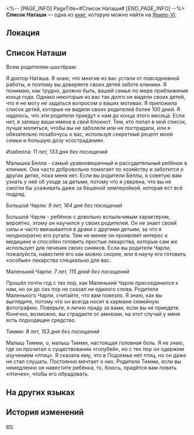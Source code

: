 <%-- [PAGE_INFO]
PageTitle=#Список Наташи#
[END_PAGE_INFO] --%>
{{Дополнить}}
{{Книга Инфобокс
|id           = 121
|Название     = 
|Изображение  = Предмет Записи.png
|Мир          = Ярило-VI
|Томов        = 1
|Автор        = <!--нужно добавить-->
|Описание     = Для добывающих пропитание тяжким трудом жителей Подземья забота о детях - непосильное бремя.
|Том1         = {{tx}}
|Источник1    = {{tx|Отсутствует источник}}
|Персонажи    = 
|Фракции      = 
}}
'''Список Наташи''' — одна из [[Книги|книг]], которую можно найти на [[Ярило-VI]].

==Локация==
{{Отметка карты|<!--название карты-->|<!--id отметки-->}}

==Список Наташи==
Всем родителям-шахтёрам:

Я доктор Наташа. Я знаю, что многие из вас устали от повседневной работы, и поэтому вы доверяете своих детей заботе клиники. Я понимаю, как трудно, должно быть, вашей семье по мере приближения конца года. Однако некоторые из вас так долго не видели своих детей, что я не могу не задаться вопросом о ваших мотивах. Я приложила список детей, которые не видели своих родителей более 100 дней. Я надеюсь, что эти родители приедут к нам до конца этого месяца. Если нет, я запишу ваши имена в свой блокнот. Тем, кто попал в мой список, лучше молиться, чтобы вы не заболели или не пострадали, или я обязательно позабочусь о вас, используя секретный рецепт моей семьи и большую дозу «сострадания».

Изабелла: ''11 лет, 133 дня без посещений''

Малышка Белла - самый уравновешенный и рассудительный ребёнок в клинике. Она часто добровольно помогает по хозяйству и заботится о других детях, пока меня нет. Если вы родители Беллы, я советую вам узнать у неё об уходе за детьми, потому что я уверена, что вы не смогли бы ухаживать даже за бешеной землеройкой, которая ест всё подряд.

Большой Чарли: ''9 лет, 164 дня без посещений''

Большой Чарли - ребёнок с довольно вспыльчивым характером, вероятно, этому он научился у своих родителей. Он не знает своей силы и часто ввязывается в драки с другими детьми, за что я неоднократно его ругала. Тем не менее он проявляет интерес к медицине и способен готовить простые лекарства, которые сам же использует для лечения своих синяков. Если вы родители Чарли, пожалуйста, навестите его как можно скорее, или я научу его готовить «особые» лекарства специально для вас.

Маленький Чарли: ''7 лет, 115 дней без посещений''

Прошёл почти год с тех пор, как Маленький Чарли присоединился к нам, но он до сих пор не сказал ни единого слова. Родители Маленького Чарли, считайте, что вам повезло. Я знаю, как вы выглядите, потому что он всегда носит в кармане семейную фотографию. Поверьте, я лично приду за вами, если вы не приедете. Конечно, возможно, вы страдаете от амнезии, на этот случай у меня есть подходящее средство.

Тимми: ''8 лет, 153 дня без посещений''

Малыш Тимми, о, малыш Тимми, настоящая головная боль. Я не знаю, где он прочитал о существовании «голубей», но с тех пор он одержим изучением «птиц». Я сказала ему, что в Подземье нет птиц, но он даже не стал слушать. Постоянно мечтает о них. Родители Тимми, если вы немедленно не навестите ребёнка, то, боюсь, придётся вам ловить «птичек», чтобы его обрадовать.

==На других языках==
{{На других языках
|en   = Natasha's List
|zhs  = 娜塔莎的名单
|zht  = 娜塔莎的名單
|ja   = ナターシャの名簿
|ko   = 나타샤의 명단
|es   = Lista de Natasha
|fr   = Liste de Natasha
|ru   = Список Наташи
|th   = รายชื่อของ Natasha
|vi   = Danh Sách Của Natasha
|de   = Natashas Liste
|id   = Daftar Nama Natasha
|pt   = Lista da Natasha
}}

==История изменений==
{{История изменений|3.5}}

[[en:]]